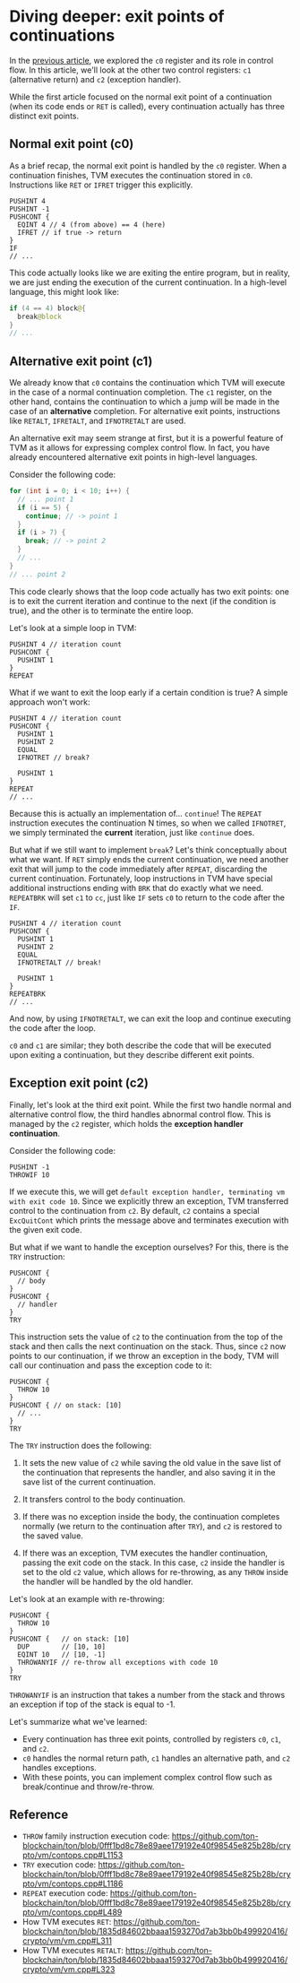 
# Diving deeper: exit points of continuations

In the [previous article](./basics-register-c0-cc-savelist-if-instruction), we explored the `c0` register and its role in control flow. In this article, we'll look at the other two control registers: `c1` (alternative return) and `c2` (exception handler).

While the first article focused on the normal exit point of a continuation (when its code ends or `RET` is called), every continuation actually has three distinct exit points.

## Normal exit point (c0)

As a brief recap, the normal exit point is handled by the `c0` register. When a continuation finishes, TVM executes the continuation stored in `c0`. Instructions like `RET` or `IFRET` trigger this explicitly.

```
PUSHINT 4
PUSHINT -1
PUSHCONT {
  EQINT 4 // 4 (from above) == 4 (here)
  IFRET // if true -> return
}
IF
// ...
```

This code actually looks like we are exiting the entire program, but in reality, we are just ending the execution of the current continuation. In a high-level language, this might look like:

```kotlin
if (4 == 4) block@{
  break@block
}
// ...
```

## Alternative exit point (c1)

We already know that `c0` contains the continuation which TVM will execute in the case of a normal continuation completion. The `c1` register, on the other hand, contains the continuation to which a jump will be made in the case of an **alternative** completion. For alternative exit points, instructions like `RETALT`, `IFRETALT`, and `IFNOTRETALT` are used.

An alternative exit may seem strange at first, but it is a powerful feature of TVM as it allows for expressing complex control flow. In fact, you have already encountered alternative exit points in high-level languages. 

Consider the following code:

```C++
for (int i = 0; i < 10; i++) {
  // ... point 1
  if (i == 5) {
    continue; // -> point 1
  }
  if (i > 7) {
    break; // -> point 2
  }
  // ...
}
// ... point 2
```

This code clearly shows that the loop code actually has two exit points: one is to exit the current iteration and continue to the next (if the condition is true), and the other is to terminate the entire loop.

Let's look at a simple loop in TVM:

```
PUSHINT 4 // iteration count
PUSHCONT {
  PUSHINT 1
}
REPEAT
```

What if we want to exit the loop early if a certain condition is true? A simple approach won't work:

```
PUSHINT 4 // iteration count
PUSHCONT {
  PUSHINT 1
  PUSHINT 2
  EQUAL
  IFNOTRET // break?

  PUSHINT 1
}
REPEAT
// ...
```

Because this is actually an implementation of... `continue`! The `REPEAT` instruction executes the continuation N times, so when we called `IFNOTRET`, we simply terminated the **current** iteration, just like `continue` does.

But what if we still want to implement `break`? Let's think conceptually about what we want. If `RET` simply ends the current continuation, we need another exit that will jump to the code immediately after `REPEAT`, discarding the current continuation. Fortunately, loop instructions in TVM have special additional instructions ending with `BRK` that do exactly what we need. `REPEATBRK` will set `c1` to `cc`, just like `IF` sets `c0` to return to the code after the `IF`.

```
PUSHINT 4 // iteration count
PUSHCONT {
  PUSHINT 1
  PUSHINT 2
  EQUAL
  IFNOTRETALT // break!

  PUSHINT 1
}
REPEATBRK
// ...
```

And now, by using `IFNOTRETALT`, we can exit the loop and continue executing the code after the loop.

`c0` and `c1` are similar; they both describe the code that will be executed upon exiting a continuation, but they describe different exit points. 

## Exception exit point (c2)

Finally, let's look at the third exit point. While the first two handle normal and alternative control flow, the third handles abnormal control flow. This is managed by the `c2` register, which holds the **exception handler continuation**.

Consider the following code:

```
PUSHINT -1
THROWIF 10
```

If we execute this, we will get `default exception handler, terminating vm with exit code 10`. Since we explicitly threw an exception, TVM transferred control to the continuation from `c2`. By default, `c2` contains a special `ExcQuitCont` which prints the message above and terminates execution with the given exit code.

But what if we want to handle the exception ourselves? For this, there is the `TRY` instruction:

```
PUSHCONT {
  // body
}
PUSHCONT {
  // handler
}
TRY
```

This instruction sets the value of `c2` to the continuation from the top of the stack and then calls the next continuation on the stack. Thus, since `c2` now points to our continuation, if we throw an exception in the body, TVM will call our continuation and pass the exception code to it:

```
PUSHCONT {
  THROW 10
}
PUSHCONT { // on stack: [10]
  // ...
}
TRY
```

The `TRY` instruction does the following:

1. It sets the new value of `c2` while saving the old value in the save list of the continuation that represents the handler, and also saving it in the save list of the current continuation.

2. It transfers control to the body continuation.
3. If there was no exception inside the body, the continuation completes normally (we return to the continuation after `TRY`), and `c2` is restored to the saved value.
4. If there was an exception, TVM executes the handler continuation, passing the exit code on the stack. In this case, `c2` inside the handler is set to the old `c2` value, which allows for re-throwing, as any `THROW` inside the handler will be handled by the old handler.

Let's look at an example with re-throwing:

```
PUSHCONT {
  THROW 10
}
PUSHCONT {   // on stack: [10]
  DUP        // [10, 10]
  EQINT 10   // [10, -1]
  THROWANYIF // re-throw all exceptions with code 10
}
TRY
```

`THROWANYIF` is an instruction that takes a number from the stack and throws an exception if top of the stack is equal to -1.

Let's summarize what we've learned:

- Every continuation has three exit points, controlled by registers `c0`, `c1`, and `c2`.
- `c0` handles the normal return path, `c1` handles an alternative path, and `c2` handles exceptions.
- With these points, you can implement complex control flow such as break/continue and throw/re-throw.

## Reference

- `THROW` family instruction execution code: https://github.com/ton-blockchain/ton/blob/0fff1bd8c78e89aee179192e40f98545e825b28b/crypto/vm/contops.cpp#L1153
- `TRY` execution code: https://github.com/ton-blockchain/ton/blob/0fff1bd8c78e89aee179192e40f98545e825b28b/crypto/vm/contops.cpp#L1186
- `REPEAT` execution code: https://github.com/ton-blockchain/ton/blob/0fff1bd8c78e89aee179192e40f98545e825b28b/crypto/vm/contops.cpp#L489
- How TVM executes `RET`: https://github.com/ton-blockchain/ton/blob/1835d84602bbaaa1593270d7ab3bb0b499920416/crypto/vm/vm.cpp#L311
- How TVM executes `RETALT`: https://github.com/ton-blockchain/ton/blob/1835d84602bbaaa1593270d7ab3bb0b499920416/crypto/vm/vm.cpp#L323

<Feedback/>
